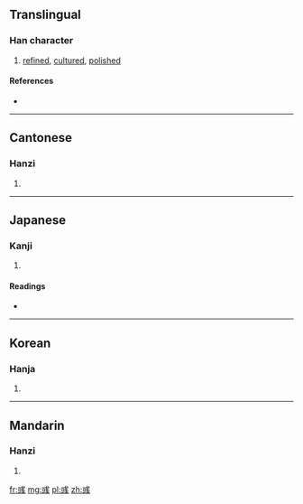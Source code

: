 ==Translingual==

===Han character===
{{Han char|rn=59|rad=彡|as=07|sn=10|four=5310<sub>0</sub>|canj=戈大口一 (IKRM)}}

# [[refined]], [[cultured]], [[polished]]

====References====
* {{Han ref|kx=0363.140|dkj=09983|dj=0682.120|hdz=21405.130|uh=5F67|ud=24423|bh=D17B|bd=53627}}

----

==Cantonese==

===Hanzi===
{{yue-hanzi|jyut=|y=yuk1}}

# {{defn|lang=yue|sort=彡07}}

----

==Japanese==

===Kanji===
{{ja-kanji|grade=|rs=彡07}}

# {{defn|lang=ja|sort=彡07}}

====Readings====
* {{ja-readings|on=[[いく]] (iku)|kun=[[あや]] (aya)}}

----

==Korean==

===Hanja===
{{ko-hanja|hangeul=욱|eumhun=|rv=uk|mr=uk|y=wuk}}

# {{defn|lang=ko|sort=彡07}}

----

==Mandarin==

===Hanzi===
{{cmn-hanzi|pin=[[yù]] ([[yu4]])|wg=yü<sup>4</sup>}}

# {{defn|lang=cmn|sort=彡07}}

[[fr:彧]]
[[mg:彧]]
[[pl:彧]]
[[zh:彧]]